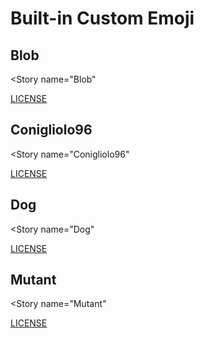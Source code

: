 
<Meta title="owncast/Frontend Assets/Emoji" />

# Built-in Custom Emoji


## Blob

<Story
  name="Blob"
>
   <a href="img/emoji/blob/LICENSE.md" target="_blank">
    	LICENSE
    </a>
    <ImageRow images={[
    		{src: "img/emoji/blob/ablobattention.gif", name: "ablobattention.gif"},
    		{src: "img/emoji/blob/ablobaww.gif", name: "ablobaww.gif"},
    		{src: "img/emoji/blob/ablobblewobble.gif", name: "ablobblewobble.gif"},
    		{src: "img/emoji/blob/ablobcheer.gif", name: "ablobcheer.gif"},
    		{src: "img/emoji/blob/ablobcry.gif", name: "ablobcry.gif"},
    		{src: "img/emoji/blob/ablobdancer.gif", name: "ablobdancer.gif"},
    		{src: "img/emoji/blob/ablobgift.gif", name: "ablobgift.gif"},
    		{src: "img/emoji/blob/ablobgiggle.gif", name: "ablobgiggle.gif"},
    		{src: "img/emoji/blob/ablobparty.gif", name: "ablobparty.gif"},
    		{src: "img/emoji/blob/ablobsleep.gif", name: "ablobsleep.gif"},
    		{src: "img/emoji/blob/ablobthinking.gif", name: "ablobthinking.gif"},
    		{src: "img/emoji/blob/ablobwave.gif", name: "ablobwave.gif"},
    		{src: "img/emoji/blob/blobangry.png", name: "blobangry.png"},
    		{src: "img/emoji/blob/blobaww.png", name: "blobaww.png"},
    		{src: "img/emoji/blob/blobdancer.png", name: "blobdancer.png"},
    		{src: "img/emoji/blob/blobjam.png", name: "blobjam.png"},
    		{src: "img/emoji/blob/blobscream.png", name: "blobscream.png"},
    		{src: "img/emoji/blob/blobthanks.png", name: "blobthanks.png"},
    		{src: "img/emoji/blob/blobthinking.png", name: "blobthinking.png"},
    		{src: "img/emoji/blob/blobwave.png", name: "blobwave.png"},
    		{src: "img/emoji/blob/blobyes.png", name: "blobyes.png"},
    		{src: "img/emoji/blob/blobyum.png", name: "blobyum.png"},
    ]}/>
</Story>


## Conigliolo96

<Story
  name="Conigliolo96"
>
   <a href="img/emoji/conigliolo96/LICENSE.md" target="_blank">
    	LICENSE
    </a>
    <ImageRow images={[
    		{src: "img/emoji/conigliolo96/conigliolo1.gif", name: "conigliolo1.gif"},
    		{src: "img/emoji/conigliolo96/conigliolo15.gif", name: "conigliolo15.gif"},
    		{src: "img/emoji/conigliolo96/conigliolo17.gif", name: "conigliolo17.gif"},
    		{src: "img/emoji/conigliolo96/conigliolo21.gif", name: "conigliolo21.gif"},
    		{src: "img/emoji/conigliolo96/conigliolo25.gif", name: "conigliolo25.gif"},
    		{src: "img/emoji/conigliolo96/conigliolo28.gif", name: "conigliolo28.gif"},
    ]}/>
</Story>


## Dog

<Story
  name="Dog"
>
   <a href="img/emoji/dog/LICENSE.md" target="_blank">
    	LICENSE
    </a>
    <ImageRow images={[
    		{src: "img/emoji/dog/img001.svg", name: "img001.svg"},
    		{src: "img/emoji/dog/img091.svg", name: "img091.svg"},
    		{src: "img/emoji/dog/img093.svg", name: "img093.svg"},
    		{src: "img/emoji/dog/img203.svg", name: "img203.svg"},
    		{src: "img/emoji/dog/img288.svg", name: "img288.svg"},
    		{src: "img/emoji/dog/img327.svg", name: "img327.svg"},
    		{src: "img/emoji/dog/img346.svg", name: "img346.svg"},
    		{src: "img/emoji/dog/img347.svg", name: "img347.svg"},
    		{src: "img/emoji/dog/img352.svg", name: "img352.svg"},
    ]}/>
</Story>


## Mutant

<Story
  name="Mutant"
>
   <a href="img/emoji/mutant/LICENSE.md" target="_blank">
    	LICENSE
    </a>
    <ImageRow images={[
    		{src: "img/emoji/mutant/8_ball.svg", name: "8_ball.svg"},
    		{src: "img/emoji/mutant/alien.svg", name: "alien.svg"},
    		{src: "img/emoji/mutant/american_football.svg", name: "american_football.svg"},
    		{src: "img/emoji/mutant/arms_in_the_air.svg", name: "arms_in_the_air.svg"},
    		{src: "img/emoji/mutant/artist.svg", name: "artist.svg"},
    		{src: "img/emoji/mutant/astronaut.svg", name: "astronaut.svg"},
    		{src: "img/emoji/mutant/back_of_hand_clw.svg", name: "back_of_hand_clw.svg"},
    		{src: "img/emoji/mutant/back_of_hand_hoof.svg", name: "back_of_hand_hoof.svg"},
    		{src: "img/emoji/mutant/back_of_hand_paw.svg", name: "back_of_hand_paw.svg"},
    		{src: "img/emoji/mutant/baseball.svg", name: "baseball.svg"},
    		{src: "img/emoji/mutant/basketball.svg", name: "basketball.svg"},
    		{src: "img/emoji/mutant/blep.svg", name: "blep.svg"},
    		{src: "img/emoji/mutant/bow_b3.svg", name: "bow_b3.svg"},
    		{src: "img/emoji/mutant/cat_crying.svg", name: "cat_crying.svg"},
    		{src: "img/emoji/mutant/cat_devious.svg", name: "cat_devious.svg"},
    		{src: "img/emoji/mutant/cat_grin.svg", name: "cat_grin.svg"},
    		{src: "img/emoji/mutant/cat_heart_eyes.svg", name: "cat_heart_eyes.svg"},
    		{src: "img/emoji/mutant/cat_joy.svg", name: "cat_joy.svg"},
    		{src: "img/emoji/mutant/cat_kiss.svg", name: "cat_kiss.svg"},
    		{src: "img/emoji/mutant/cat_pouting.svg", name: "cat_pouting.svg"},
    		{src: "img/emoji/mutant/cat_scream.svg", name: "cat_scream.svg"},
    		{src: "img/emoji/mutant/cat_smile.svg", name: "cat_smile.svg"},
    		{src: "img/emoji/mutant/chef.svg", name: "chef.svg"},
    		{src: "img/emoji/mutant/detective.svg", name: "detective.svg"},
    		{src: "img/emoji/mutant/ear.svg", name: "ear.svg"},
    		{src: "img/emoji/mutant/eye.svg", name: "eye.svg"},
    		{src: "img/emoji/mutant/eyes.svg", name: "eyes.svg"},
    		{src: "img/emoji/mutant/facepalm.svg", name: "facepalm.svg"},
    		{src: "img/emoji/mutant/football.svg", name: "football.svg"},
    		{src: "img/emoji/mutant/ghost.svg", name: "ghost.svg"},
    		{src: "img/emoji/mutant/grumpy_block.svg", name: "grumpy_block.svg"},
    		{src: "img/emoji/mutant/hot_shit.svg", name: "hot_shit.svg"},
    		{src: "img/emoji/mutant/jack_o_lantern.svg", name: "jack_o_lantern.svg"},
    		{src: "img/emoji/mutant/long_pointed_ear.svg", name: "long_pointed_ear.svg"},
    		{src: "img/emoji/mutant/mechanical_arm.svg", name: "mechanical_arm.svg"},
    		{src: "img/emoji/mutant/no_good.svg", name: "no_good.svg"},
    		{src: "img/emoji/mutant/office_worker.svg", name: "office_worker.svg"},
    		{src: "img/emoji/mutant/ok_gesture.svg", name: "ok_gesture.svg"},
    		{src: "img/emoji/mutant/person_frowning.svg", name: "person_frowning.svg"},
    		{src: "img/emoji/mutant/raising_hand.svg", name: "raising_hand.svg"},
    		{src: "img/emoji/mutant/robot.svg", name: "robot.svg"},
    		{src: "img/emoji/mutant/shrug.svg", name: "shrug.svg"},
    		{src: "img/emoji/mutant/singer.svg", name: "singer.svg"},
    		{src: "img/emoji/mutant/skull.svg", name: "skull.svg"},
    		{src: "img/emoji/mutant/skull_and_crossbones.svg", name: "skull_and_crossbones.svg"},
    		{src: "img/emoji/mutant/softball.svg", name: "softball.svg"},
    		{src: "img/emoji/mutant/student.svg", name: "student.svg"},
    		{src: "img/emoji/mutant/studio_microphone.svg", name: "studio_microphone.svg"},
    		{src: "img/emoji/mutant/technologist.svg", name: "technologist.svg"},
    		{src: "img/emoji/mutant/tennis.svg", name: "tennis.svg"},
    		{src: "img/emoji/mutant/volleyball.svg", name: "volleyball.svg"},
    ]}/>
</Story>


